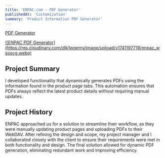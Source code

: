 ```yaml
---
title: 'ENPAC.com - PDF Generator'
publishedAt: 'Customization'
summary: 'Product Information PDF Generator'
---
```


[PDF Generator](https://enpac.com/180-gallon-poly-overpack-drum-yellow/)

<a href="https://res.cloudinary.com/dlk1wqemy/image/upload/v1741197718/enpac_wsoscg.webp">
![ENPAC PDF Generator](https://res.cloudinary.com/dlk1wqemy/image/upload/v1741197718/enpac_wsoscg.webp)
</a>

## Project Summary

I developed functionality that dynamically generates PDFs using the information found in the product page tabs. This automation ensures that PDFs always reflect the latest product details without requiring manual updates.

## Project History

ENPAC approached us for a solution to streamline their workflow, as they were manually updating product pages and uploading PDFs to their WebDAV. After refining the design and scope, my project manager and I collaborated closely with the client to ensure their requirements were met in both functionality and design. The final solution allowed for dynamic PDF generation, eliminating redundant work and improving efficiency.
